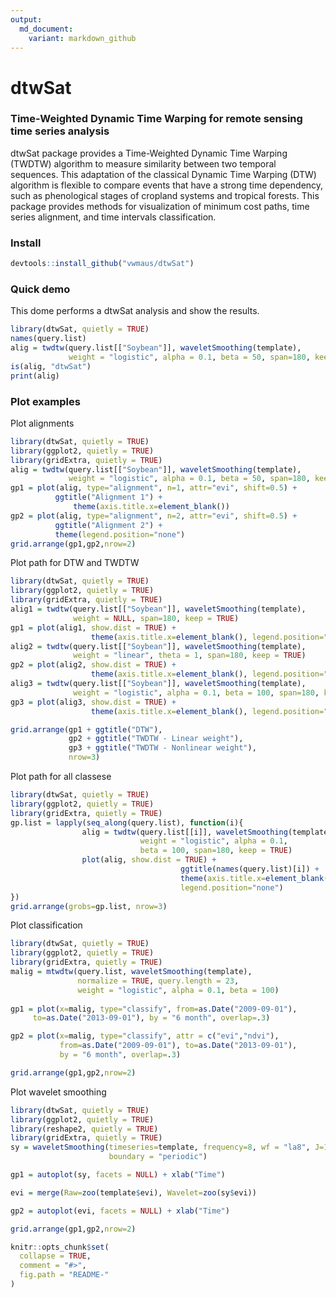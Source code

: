 ```yaml
---
output:
  md_document:
    variant: markdown_github
---
```


<!-- 
# Edit and run 
library(knitr)
knit(input="README.Rmd", output = "README.md")
-->

dtwSat
=====

### Time-Weighted Dynamic Time Warping for remote sensing time series analysis
dtwSat package provides a Time-Weighted Dynamic Time Warping (TWDTW) algorithm to measure similarity between two temporal sequences. This adaptation of the classical Dynamic Time Warping (DTW) algorithm is flexible to compare events that have a strong time dependency, such as phenological stages of cropland systems and tropical forests. This package provides methods for visualization of minimum cost paths, time series alignment, and time intervals classification.

### Install
```r
devtools::install_github("vwmaus/dtwSat")
```


### Quick demo

This dome performs a dtwSat analysis and show the results.
```r
library(dtwSat, quietly = TRUE)
names(query.list)
alig = twdtw(query.list[["Soybean"]], waveletSmoothing(template), 
             weight = "logistic", alpha = 0.1, beta = 50, span=180, keep=TRUE) 
is(alig, "dtwSat")
print(alig)
```

### Plot examples

Plot alignments
```r
library(dtwSat, quietly = TRUE)
library(ggplot2, quietly = TRUE)
library(gridExtra, quietly = TRUE)
alig = twdtw(query.list[["Soybean"]], waveletSmoothing(template), 
             weight = "logistic", alpha = 0.1, beta = 50, span=180, keep=TRUE) 
gp1 = plot(alig, type="alignment", n=1, attr="evi", shift=0.5) + 
          ggtitle("Alignment 1") +
		      theme(axis.title.x=element_blank())
gp2 = plot(alig, type="alignment", n=2, attr="evi", shift=0.5) +
          ggtitle("Alignment 2") + 
          theme(legend.position="none")
grid.arrange(gp1,gp2,nrow=2)
```


Plot path for DTW and TWDTW
```r
library(dtwSat, quietly = TRUE)
library(ggplot2, quietly = TRUE)
library(gridExtra, quietly = TRUE)
alig1 = twdtw(query.list[["Soybean"]], waveletSmoothing(template), 
              weight = NULL, span=180, keep = TRUE)
gp1 = plot(alig1, show.dist = TRUE) + 
  				  theme(axis.title.x=element_blank(), legend.position="none")
alig2 = twdtw(query.list[["Soybean"]], waveletSmoothing(template), 
              weight = "linear", theta = 1, span=180, keep = TRUE)
gp2 = plot(alig2, show.dist = TRUE) + 
  				  theme(axis.title.x=element_blank(), legend.position="none")
alig3 = twdtw(query.list[["Soybean"]], waveletSmoothing(template), 
              weight = "logistic", alpha = 0.1, beta = 100, span=180, keep = TRUE)
gp3 = plot(alig3, show.dist = TRUE) + 
  				  theme(axis.title.x=element_blank(), legend.position="none")

grid.arrange(gp1 + ggtitle("DTW"),
             gp2 + ggtitle("TWDTW - Linear weight"),
             gp3 + ggtitle("TWDTW - Nonlinear weight"),
             nrow=3)
```

Plot path for all classese
```r
library(dtwSat, quietly = TRUE)
library(ggplot2, quietly = TRUE)
library(gridExtra, quietly = TRUE)
gp.list = lapply(seq_along(query.list), function(i){
  				alig = twdtw(query.list[[i]], waveletSmoothing(template), 
  				             weight = "logistic", alpha = 0.1, 
  				             beta = 100, span=180, keep = TRUE)
  				plot(alig, show.dist = TRUE) + 
  				                      ggtitle(names(query.list)[i]) + 
  				                      theme(axis.title.x=element_blank(), 
  				                      legend.position="none")
})
grid.arrange(grobs=gp.list, nrow=3)
```

Plot classification
```r
library(dtwSat, quietly = TRUE)
library(ggplot2, quietly = TRUE)
library(gridExtra, quietly = TRUE)
malig = mtwdtw(query.list, waveletSmoothing(template), 
               normalize = TRUE, query.length = 23,
               weight = "logistic", alpha = 0.1, beta = 100)
 
gp1 = plot(x=malig, type="classify", from=as.Date("2009-09-01"),  
     to=as.Date("2013-09-01"), by = "6 month", overlap=.3) 

gp2 = plot(x=malig, type="classify", attr = c("evi","ndvi"),
           from=as.Date("2009-09-01"), to=as.Date("2013-09-01"), 
           by = "6 month", overlap=.3)

grid.arrange(gp1,gp2,nrow=2)
```



Plot wavelet smoothing
```r
library(dtwSat, quietly = TRUE)
library(ggplot2, quietly = TRUE)
library(reshape2, quietly = TRUE)
library(gridExtra, quietly = TRUE)
sy = waveletSmoothing(timeseries=template, frequency=8, wf = "la8", J=1, 
                      boundary = "periodic")

gp1 = autoplot(sy, facets = NULL) + xlab("Time")

evi = merge(Raw=zoo(template$evi), Wavelet=zoo(sy$evi))

gp2 = autoplot(evi, facets = NULL) + xlab("Time")

grid.arrange(gp1,gp2,nrow=2)
```



```r
knitr::opts_chunk$set(
  collapse = TRUE,
  comment = "#>",
  fig.path = "README-"
)
```
